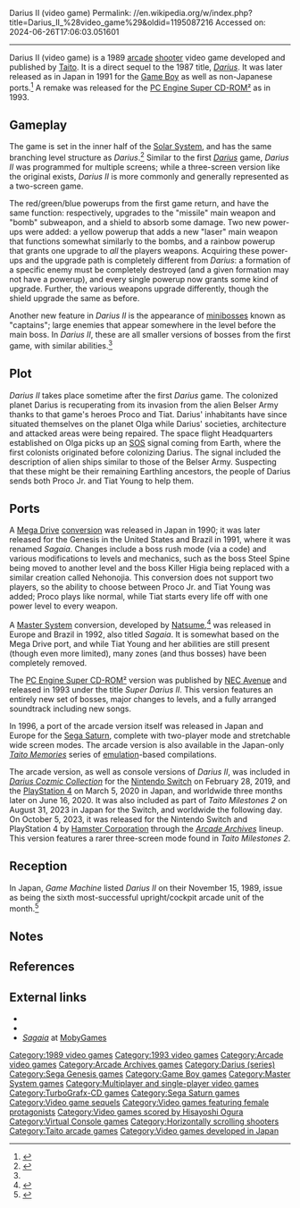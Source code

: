 Darius II (video game)
Permalink: //en.wikipedia.org/w/index.php?title=Darius_II_%28video_game%29&oldid=1195087216
Accessed on: 2024-06-26T17:06:03.051601



------
Darius II (video game)
{{Use mdy dates|date=April 2022}}
{{Infobox video game
|title = Darius II
|image = Darius II flyer.jpg
|caption = Arcade flyer
|developer = [[Taito]]
|publisher = Taito
|release = {{collapsible list|title=September 1989|titlestyle=font-weight:normal;font-size:13px;background:transparent;text-align:left|
'''Arcade'''{{vgrelease|JP|September 1989|EU|1989|NA|1989}}'''Sega Genesis'''{{vgrelease|JP|December 20, 1990|NA|1991|EU|1991}}'''Game Boy'''{{vgrelease|JP|December 13, 1991}}'''Master System'''{{vgrelease|EU|1992}}'''Super CD-ROM²'''{{vgrelease|JP|December 24, 1993}}'''Sega Saturn'''{{vgrelease|JP|June 7, 1996|EU|1996}}
}}
|genre = [[Shoot 'em up#Scrolling shooters|Scrolling shooter]]
|modes = [[Single-player video game|Single-player]], [[multiplayer video game|two-player]]
|platforms = {{collapsible list|title=[[Arcade game|Arcade]]|titlestyle=font-weight:normal;font-size:13px;background:transparent;text-align:left|
[[Sega Genesis]], [[Game Boy]], [[PC Engine]] ([[TurboGrafx-16#TurboGrafx-CD/CD-ROM²|Super CD-ROM²]]), [[Master System]], [[Sega Saturn]]}}
|director=Hidehiro Fujiwara
|producer=Hidehiro Fujiwara
|designer=Hidehiro Fujiwara <br> Takatsuna Senba
|programmer=Akira Otsuki <br> Tatsuo Nakamura <br> Masashi Tsuzura <br> Shinji Soyano
|artist=Masami Kikuchi <br> Takatsuna Senba <br> Hisakazu Kato
|composer=[[Hisayoshi Ogura]]
}}
{{nihongo foot|'''''Darius II'''''|ダライアスII|Daraiasu Tsū|group=lower-alpha|lead=yes}} is a 1989 [[arcade video game|arcade]] [[shoot 'em up|shooter]] video game developed and published by [[Taito]]. It is a direct sequel to the 1987 title, ''[[Darius (video game)|Darius]]''. It was later released as {{nihongo foot|'''''Sagaia'''''|サーガイア|Sāgaia|group=lower-alpha|lead=yes}} in Japan in 1991 for the [[Game Boy]] as well as non-Japanese ports.<ref>{{cite web|url=http://flyers.arcade-museum.com/?page=thumbs&db=videodb&id=4187|title=Sagaia|work=arcade-museum.com|access-date=June 11, 2011}}</ref> A remake was released for the [[TurboGrafx-16#TurboGrafx-CD/CD-ROM²|PC Engine Super CD-ROM²]] as {{nihongo foot|'''''Super Darius II'''''|スーパーダライアスII|Sūpā Daraiasu Tsū|group=lower-alpha|lead=yes}} in 1993.

==Gameplay==
The game is set in the inner half of the [[Solar System]], and has the same branching level structure as ''Darius''.<ref name="gamespy">{{cite web|url= http://hardcoregaming101.net/darius/darius.htm|title= Hardcore Gaming 101: Darius|publisher= [[GameSpy]]|access-date= November 7, 2009|archive-date= November 3, 2015|archive-url= https://web.archive.org/web/20151103125228/http://www.hardcoregaming101.net/darius/darius.htm|url-status= dead}}</ref> Similar to the first ''[[Darius (video game)|Darius]]'' game, ''Darius II'' was programmed for multiple screens; while a three-screen version like the original exists, ''Darius II'' is more commonly and generally represented as a two-screen game.

The red/green/blue powerups from the first game return, and have the same function: respectively, upgrades to the "missile" main weapon and "bomb" subweapon, and a shield to absorb some damage. Two new power-ups were added: a yellow powerup that adds a new "laser" main weapon that functions somewhat similarly to the bombs, and a rainbow powerup that grants one upgrade to ''all'' the players weapons. Acquiring these power-ups and the upgrade path is completely different from ''Darius'': a formation of a specific enemy must be completely destroyed (and a given formation may not have a powerup), and every single powerup now grants some kind of upgrade. Further, the various weapons upgrade differently, though the shield upgrade the same as before.

Another new feature in ''Darius II'' is the appearance of [[miniboss]]es known as "captains"; large enemies that appear somewhere in the level before the main boss. In ''Darius II'', these are all smaller versions of bosses from the first game, with similar abilities.<ref name="gamespy"/>

==Plot==
''Darius II'' takes place sometime after the first ''Darius'' game. The colonized planet Darius is recuperating from its invasion from the alien Belser Army thanks to that game's heroes Proco and Tiat. Darius' inhabitants have since situated themselves on the planet Olga while Darius' societies, architecture and attacked areas were being repaired. The space flight Headquarters established on Olga picks up an [[SOS]] signal coming from Earth, where the first colonists originated before colonizing Darius. The signal included the description of alien ships similar to those of the Belser Army. Suspecting that these might be their remaining Earthling ancestors, the people of Darius sends both Proco Jr. and Tiat Young to help them.

==Ports==
A [[Sega Genesis|Mega Drive]] [[porting|conversion]] was released in Japan in 1990; it was later released for the Genesis in the United States and Brazil in 1991, where it was renamed ''Sagaia''. Changes include a boss rush mode (via a code) and various modifications to levels and mechanics, such as the boss Steel Spine being moved to another level and the boss Killer Higia being replaced with a similar creation called Nehonojia. This conversion does not support two players, so the ability to choose between Proco Jr. and Tiat Young was added; Proco plays like normal, while Tiat starts every life off with one power level to every weapon.

A [[Master System]] conversion, developed by [[Natsume Co., Ltd.|Natsume]],<ref>{{Cite news|last=山村智美|date=March 4, 2019|title=【インタビュー】「ダライアス コズミックコレクション」インタビュー後編|language=JA|website=GAME Watch|location=Japan|url=https://game.watch.impress.co.jp/docs/interview/1171817.html|url-status=live|access-date=January 25, 2021|archive-url=https://web.archive.org/web/20200809013009/https://game.watch.impress.co.jp/docs/interview/1171817.html|archive-date=August 9, 2020}}</ref> was released in Europe and Brazil in 1992, also titled ''Sagaia''. It is somewhat based on the Mega Drive port, and while Tiat Young and her abilities are still present (though even more limited), many zones (and thus bosses) have been completely removed.

The [[TurboGrafx-16|PC Engine Super CD-ROM²]] version was published by [[NEC Avenue]] and released in 1993 under the title ''Super Darius II''. This version features an entirely new set of bosses, major changes to levels, and a fully arranged soundtrack including new songs.

In 1996, a port of the arcade version itself was released in Japan and Europe for the [[Sega Saturn]], complete with two-player mode and stretchable wide screen modes. The arcade version is also available in the Japan-only ''[[Taito Memories]]'' series of [[Emulator|emulation]]-based compilations.

The arcade version, as well as console versions of ''Darius II'', was included in ''[[Darius Cozmic Collection]]'' for the [[Nintendo Switch]] on February 28, 2019, and the [[PlayStation 4]] on March 5, 2020 in Japan, and worldwide three months later on June 16, 2020. It was also included as part of ''Taito Milestones 2'' on August 31, 2023 in Japan for the Switch, and worldwide the following day. On October 5, 2023, it was released for the Nintendo Switch and PlayStation 4 by [[Hamster Corporation]] through the ''[[Arcade Archives]]'' lineup. This version features a rarer three-screen mode found in ''Taito Milestones 2''.

==Reception==
{{Video game reviews
 | CP = 82% (Master System)<ref>{{cite magazine |title=Sagaia |magazine=Consoles + |date=July–August 1992 |issue=11 |pages=118–9 |url=https://www.abandonware-magazines.org/affiche_mag.php?mag=51&num=1464&album=oui}}</ref>
 | rev1 = ''[[Commodore User]]''
 | rev1Score = 84% (Arcade)<ref>{{cite magazine |title=Arcades |magazine=[[Commodore User]] |date=October 1989 |pages=104–6 |url=https://www.solvalou.com/arcade/reviews/284/98}}</ref>
 | rev2 = ''[[Sega Master Force]]''
 | rev2Score = 46% (Master System)<ref name="SMF-Sagaia">{{cite magazine |date=October 1993 |title=Sagaia |magazine=[[Sega Master Force]] |url=http://www.smspower.org/Scans/SegaMasterForce-Magazine-Issue3?gallerypage=49 |issue=3 |page=49 |access-date=December 4, 2015}}</ref>
}}
{{expand section|date=August 2015}}

In Japan, ''Game Machine'' listed ''Darius II'' on their November 15, 1989, issue as being the sixth most-successful upright/cockpit arcade unit of the month.<ref>{{cite magazine|title=Game Machine's Best Hit Games 25 – アップライト, コックピット型TVゲーム機 (Upright/Cockpit Videos)|magazine=[[:ja:ゲームマシン|Game Machine]]|issue=368|publisher=[[:ja:アミューズメント通信社|Amusement Press, Inc.]]|date=November 15, 1989|page=25|lang=ja}}</ref>

== Notes ==
{{notelist}}

==References==
{{reflist}}

==External links==
* {{KLOV game|id=7516|name=Darius II}}
* {{KLOV game|id=9405|name=Sagaia}}
* [http://www.mobygames.com/game/sagaia ''Sagaia''] at [[MobyGames]]

{{Darius series}}

[[Category:1989 video games]]
[[Category:1993 video games]]
[[Category:Arcade video games]]
[[Category:Arcade Archives games]]
[[Category:Darius (series)]]
[[Category:Sega Genesis games]]
[[Category:Game Boy games]]
[[Category:Master System games]]
[[Category:Multiplayer and single-player video games]]
[[Category:TurboGrafx-CD games]]
[[Category:Sega Saturn games]]
[[Category:Video game sequels]]
[[Category:Video games featuring female protagonists]]
[[Category:Video games scored by Hisayoshi Ogura]]
[[Category:Virtual Console games]]
[[Category:Horizontally scrolling shooters]]
[[Category:Taito arcade games]]
[[Category:Video games developed in Japan]]